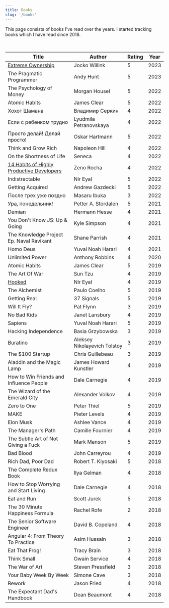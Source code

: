 ```yaml
---
title: Books
slug: '/books'
---
```


This page consists of books I've read over the years. I started tracking books which I have read since 2018.

<br />

| Title                                                              | Author                       | Rating | Year |
| ------------------------------------------------------------------ | ---------------------------- | ------ | ---- |
| [Extreme Ownership](/extreme-ownership-book-notes)                 | Jocko Willink                | 5      | 2023 |
| The Pragmatic Programmer                                           | Andy Hunt                    | 5      | 2023 |
| The Psychology of Money                                            | Morgan Housel                | 5      | 2022 |
| Atomic Habits                                                      | James Clear                  | 5      | 2022 |
| Хохот Шамана                                                       | Владимир Серкин              | 4      | 2022 |
| Если с ребенком трудно                                             | Lyudmila Petranovskaya       | 4      | 2022 |
| Просто делай! Делай просто!                                        | Oskar Hartmann               | 5      | 2022 |
| Think and Grow Rich                                                | Napoleon Hill                | 4      | 2022 |
| On the Shortness of Life                                           | Seneca                       | 4      | 2022 |
| [14 Habits of Highly Productive Developers](/14-habits-book-notes) | Zeno Rocha                   | 4      | 2022 |
| Indistractable                                                     | Nir Eyal                     | 5      | 2022 |
| Getting Acquired                                                   | Andrew Gazdecki              | 5      | 2022 |
| После трех уже поздно                                              | Masaru Ibuka                 | 3      | 2022 |
| Ура, понедельник!                                                  | Petter A. Stordalen          | 5      | 2021 |
| Demian                                                             | Hermann Hesse                | 4      | 2021 |
| You Don't Know JS: Up & Going                                      | Kyle Simpson                 | 4      | 2021 |
| The Knowledge Project Ep. Naval Ravikant                           | Shane Parrish                | 4      | 2021 |
| Homo Deus                                                          | Yuval Noah Harari            | 4      | 2021 |
| Unlimited Power                                                    | Anthony Robbins              | 4      | 2020 |
| Atomic Habits                                                      | James Clear                  | 5      | 2019 |
| The Art Of War                                                     | Sun Tzu                      | 4      | 2019 |
| [Hooked](/hooked-book-notes)                                       | Nir Eyal                     | 4      | 2019 |
| The Alchemist                                                      | Paulo Coelho                 | 5      | 2019 |
| Getting Real                                                       | 37 Signals                   | 5      | 2019 |
| Will It Fly?                                                       | Pat Flynn                    | 3      | 2019 |
| No Bad Kids                                                        | Janet Lansbury               | 4      | 2019 |
| Sapiens                                                            | Yuval Noah Harari            | 5      | 2019 |
| Hacking Independence                                               | Basia Grzybowska             | 3      | 2019 |
| Buratino                                                           | Aleksey Nikolayevich Tolstoy | 3      | 2019 |
| The $100 Startup                                                   | Chris Guillebeau             | 3      | 2019 |
| Aladdin and the Magic Lamp                                         | James Howard Kunstler        | 4      | 2019 |
| How to Win Friends and Influence People                            | Dale Carnegie                | 4      | 2019 |
| The Wizard of the Emerald City                                     | Alexander Volkov             | 4      | 2019 |
| Zero to One                                                        | Peter Thiel                  | 5      | 2019 |
| MAKE                                                               | Pieter Levels                | 4      | 2019 |
| Elon Musk                                                          | Ashlee Vance                 | 4      | 2019 |
| The Manager's Path                                                 | Camille Fournier             | 4      | 2019 |
| The Subtle Art of Not Giving a Fuck                                | Mark Manson                  | 5      | 2019 |
| Bad Blood                                                          | John Carreyrou               | 4      | 2019 |
| Rich Dad, Poor Dad                                                 | Robert T. Kiyosaki           | 5      | 2018 |
| The Complete Redux Book                                            | Ilya Gelman                  | 4      | 2018 |
| How to Stop Worrying and Start Living                              | Dale Carnegie                | 4      | 2018 |
| Eat and Run                                                        | Scott Jurek                  | 5      | 2018 |
| The 30 Minute Happiness Formula                                    | Rachel Rofe                  | 2      | 2018 |
| The Senior Software Engineer                                       | David B. Copeland            | 4      | 2018 |
| Angular 4: From Theory To Practice                                 | Asim Hussain                 | 3      | 2018 |
| Eat That Frog!                                                     | Tracy Brain                  | 3      | 2018 |
| Think Small                                                        | Owain Service                | 4      | 2018 |
| The War of Art                                                     | Steven Pressfield            | 3      | 2018 |
| Your Baby Week By Week                                             | Simone Cave                  | 3      | 2018 |
| Rework                                                             | Jason Fried                  | 4      | 2018 |
| The Expectant Dad's Handbook                                       | Dean Beaumont                | 4      | 2018 |
